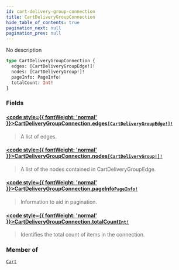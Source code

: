 ```yaml
---
id: cart-delivery-group-connection
title: CartDeliveryGroupConnection
hide_table_of_contents: true
pagination_next: null
pagination_prev: null
---
```








No description

```graphql
type CartDeliveryGroupConnection {
  edges: [CartDeliveryGroupEdge!]!
  nodes: [CartDeliveryGroup!]!
  pageInfo: PageInfo!
  totalCount: Int!
}
```


### Fields

#### [<code style={{ fontWeight: 'normal' }}>CartDeliveryGroupConnection.<b>edges</b></code>](#)<Bullet />[`[CartDeliveryGroupEdge!]!`](/objects/cart-delivery-group-edge) <Badge class="secondary" text="non-null"/> <Badge class="secondary" text="object"/>
> A list of edges.
> 

#### [<code style={{ fontWeight: 'normal' }}>CartDeliveryGroupConnection.<b>nodes</b></code>](#)<Bullet />[`[CartDeliveryGroup!]!`](/objects/cart-delivery-group) <Badge class="secondary" text="non-null"/> <Badge class="secondary" text="object"/>
> A list of the nodes contained in CartDeliveryGroupEdge.
> 

#### [<code style={{ fontWeight: 'normal' }}>CartDeliveryGroupConnection.<b>pageInfo</b></code>](#)<Bullet />[`PageInfo!`](/objects/page-info) <Badge class="secondary" text="non-null"/> <Badge class="secondary" text="object"/>
> Information to aid in pagination.
> 

#### [<code style={{ fontWeight: 'normal' }}>CartDeliveryGroupConnection.<b>totalCount</b></code>](#)<Bullet />[`Int!`](/scalars/int) <Badge class="secondary" text="non-null"/> <Badge class="secondary" text="scalar"/>
> Identifies the total count of items in the connection.
> 



### Member of

[`Cart`](/objects/cart)  <Badge class="secondary" text="object"/>



